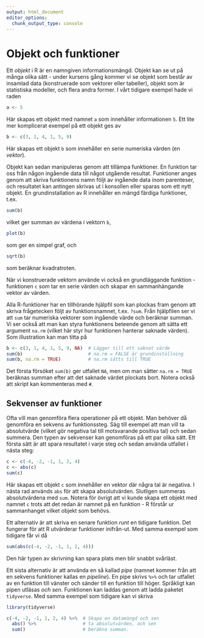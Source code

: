 ```yaml
---
output: html_document
editor_options: 
  chunk_output_type: console
---
```

# Objekt och funktioner

Ett *objekt* i R är en namngiven informationsmängd. Objekt kan se ut på många olika sätt - under kursens gång kommer vi se objekt som består av insamlad data (konstruerade som vektorer eller tabeller), objekt som är statistiska modeller, och flera andra former. I vårt tidigare exempel hade vi raden

```r
a <- 5
```

Här skapas ett objekt med namnet `a` som innehåller informationen `5`. 
Ett lite mer komplicerat exempel på ett objekt ges av

```r
b <- c(3, 1, 4, 1, 5, 9)
```

Här skapas ett objekt `b` som innehåller en serie numeriska värden (en *vektor*).

Objekt kan sedan manipuleras genom att tillämpa funktioner. En funktion tar oss från någon ingående data till något utgående resultat. Funktioner anges genom att skriva funktionens namn följt av ingående data inom parenteser, och resultatet kan antingen skrivas ut i konsollen eller sparas som ett nytt objekt. En grundinstallation av R innehåller en mängd färdiga funktioner, t.ex.

```r
sum(b)
```

vilket ger summan av värdena i vektorn `b`,

```r
plot(b)
```

som ger en simpel graf, och

```r
sqrt(b)
```

som beräknar kvadratroten.

När vi konstruerade vektorn använde vi också en grundläggande funktion - funktionen `c` som tar en serie värden och skapar en sammanhängande vektor av värden.

Alla R-funktioner har en tillhörande hjälpfil som kan plockas fram genom att skriva frågetecken följt av funktionsnamnet, t.ex. `?sum`. Från hjälpfilen ser vi att `sum` tar numeriska vektorer som ingående värde och beräknar summan. Vi ser också att man kan styra funktionens beteende genom att sätta ett argument `na.rm` (vilket här styr hur funktionen hanterar saknade värden). Som illustration kan man titta på

```r
b <- c(3, 1, 4, 1, 5, 9, NA)  # Lägger till ett saknat värde
sum(b)                        # na.rm = FALSE är grundinställning
sum(b, na.rm = TRUE)          # na.rm sätts till TRUE
```

Det första försöket `sum(b)` ger utfallet `NA`, men om man sätter `na.rm = TRUE` beräknas summan efter att det saknade värdet plockats bort. Notera också att skript kan kommenteras med `#`.

## Sekvenser av funktioner

Ofta vill man genomföra flera operationer på ett objekt. Man behöver då genomföra en sekvens av funktionssteg. Säg till exempel att man vill ta absolutvärde (vilket gör negativa tal till motsvarande positiva tal) och sedan summera.
Den typen av sekvenser kan genomföras på ett par olika sätt. Ett första sätt är att spara resultatet i varje steg och sedan använda utfallet i nästa steg:

```r
c <- c(-4, -2, -1, 1, 2, 4)
c <- abs(c)
sum(c)
```

Här skapas ett objekt `c` som innehåller en vektor där några tal är negativa. I nästa rad används `abs` för att skapa absolutvärden. Slutligen summeras absolutvärdena med `sum`.
Notera för övrigt att vi kunde skapa ett objekt med namnet `c` trots att det redan är namnet på en funktion - R förstår ur sammanhanget vilket objekt som behövs.

Ett alternativ är att skriva en senare funktion *runt* en tidigare funktion. Det fungerar för att R utvärderar funktioner inifrån-ut. Med samma exempel som tidigare får vi då

```r
sum(abs(c(-4, -2, -1, 1, 2, 4)))
```

Den här typen av skrivning kan spara plats men blir snabbt svårläst.

Ett sista alternativ är att använda en så kallad *pipe* (namnet kommer från att en sekvens funktioner kallas en *pipeline*). En pipe skrivs `%>%` och tar utfallet av en funktion till vänster och sänder till en funktion till höger. Språkligt kan pipen utläsas *och sen*. Funktionen kan laddas genom att ladda paketet `tidyverse`. Med samma exempel som tidigare kan vi skriva

```r
library(tidyverse)

c(-4, -2, -1, 1, 2, 4) %>%  # Skapa en datamängd och sen
  abs() %>%                 # ta absolutvärden, och sen
  sum()                     # beräkna summan.
```
